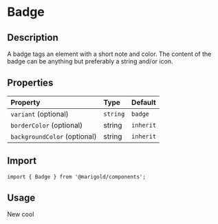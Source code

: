 
<Meta title="Components/Content/Badge" />

# Badge

## Description

A badge tags an element with a short note and color. The content of the badge can be anything but preferably a string and/or icon.

## Properties

| Property                     | Type     | Default   |
| :--------------------------- | :------- | :-------- |
| `variant` (optional)         | `string` | `badge`   |
| `borderColor` (optional)     | string   | `inherit` |
| `backgroundColor` (optional) | string   | `inherit` |

## Import

```tsx
import { Badge } from '@marigold/components';
```

## Usage

<Canvas>
  <Story name="Colored Background">
    <Badge borderColor="border" backgroundColor="orange">
      <Text>New</Text>
    </Badge>
  </Story>
  <Story name="Outlined">
    <Badge borderColor="orange">
      <Check size={18} />
      cool
    </Badge>
  </Story>
</Canvas>
